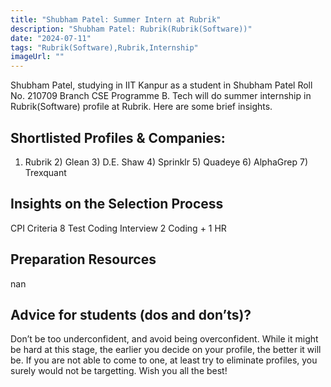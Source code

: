 ```yaml
---
title: "Shubham Patel: Summer Intern at Rubrik"
description: "Shubham Patel: Rubrik(Rubrik(Software))"
date: "2024-07-11"
tags: "Rubrik(Software),Rubrik,Internship"
imageUrl: ""
---
```


Shubham Patel, studying in IIT Kanpur as a  student in Shubham Patel Roll No.  210709 Branch CSE Programme B. Tech will do
 summer internship in Rubrik(Software) profile at Rubrik. Here are some brief
insights.

## Shortlisted Profiles & Companies:
1) Rubrik 2) Glean 3) D.E. Shaw 4) Sprinklr 5) Quadeye 6) AlphaGrep 7) Trexquant

## Insights on the Selection Process
CPI Criteria 8 Test Coding Interview 2 Coding + 1 HR

##  Preparation Resources
nan

## Advice for students (dos and don’ts)? 
Don’t be too underconfident, and avoid being overconfident. While it might be hard at this stage, the earlier you decide on your profile, the better it will be. If you are not able to come to one, at least try to eliminate profiles, you surely would not be targetting. Wish you all the best!


